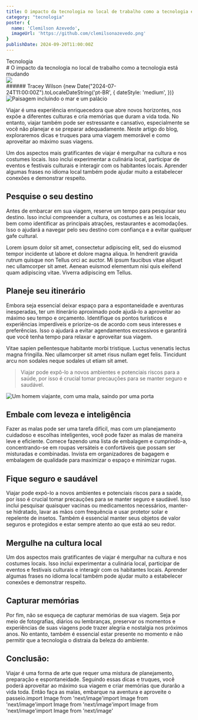 ```yaml
---
title: O impacto da tecnologia no local de trabalho como a tecnologia está mudando
category: "tecnologia"
poster: {
  name: 'Clemilson Azevedo',
  imageUrl: 'https://github.com/clemilsonazevedo.png'
}
publishDate: 2024-09-20T11:00:00Z
---
```



<div className="space-y-5">
  <div className='space-y-4'>
    <div>
      <span className='px-3 py-[6px] rounded-[6px] bg-blogYellow text-blogWhite text-sm font-medium leading-5'>Tecnologia</span>
    </div>
    # O impacto da tecnologia no local de trabalho como a tecnologia está mudando 
  </div>
  <div className="flex items-center gap-1 not-prose text-zinc-500 text-sm">
    <div className='flex items-center gap-2'>
      <Image src={'https://github.com/clemilsonazevedo.png'} width={28} height={28} className='rounded-full' />
      <div className='flex items-center gap-6'>
        ######  Tracey Wilson
        <time style={{ fontFamily: 'Work Sans, sans-serif', fontSize: '14px' }}>
          {new Date("2024-07-24T11:00:00Z").toLocaleDateString('pt-BR', {
            dateStyle: 'medium',
          })}
        </time>
      </div>
    </div>
  </div>
</div>


<Image className="rounded-lg" src={blogImage} alt="Paisagem incluindo o mar e um palácio" width={800} height={462} />


Viajar é uma experiência enriquecedora que abre novos horizontes, nos expõe a diferentes culturas e cria memórias que duram a vida toda. No entanto, viajar também pode ser estressante e cansativo, especialmente se você não planejar e se preparar adequadamente. Neste artigo do blog, exploraremos dicas e truques para uma viagem memorável e como aproveitar ao máximo suas viagens.

Um dos aspectos mais gratificantes de viajar é mergulhar na cultura e nos costumes locais. Isso inclui experimentar a culinária local, participar de eventos e festivais culturais e interagir com os habitantes locais. Aprender algumas frases no idioma local também pode ajudar muito a estabelecer conexões e demonstrar respeito.

## Pesquise o seu destino

Antes de embarcar em sua viagem, reserve um tempo para pesquisar seu destino. Isso inclui compreender a cultura, os costumes e as leis locais, bem como identificar as principais atrações, restaurantes e acomodações. Isso o ajudará a navegar pelo seu destino com confiança e a evitar qualquer gafe cultural.

Lorem ipsum dolor sit amet, consectetur adipiscing elit, sed do eiusmod tempor incidente ut labore et dolore magna aliqua. In hendrerit gravida rutrum quisque non Tellus orci ac auctor. Mi ipsum faucibus vitae aliquet nec ullamcorper sit amet. Aenean euismod elementum nisi quis eleifend quam adipiscing vitae. Viverra adipiscing em Tellus.

## Planeje seu itinerário

Embora seja essencial deixar espaço para a espontaneidade e aventuras inesperadas, ter um itinerário aproximado pode ajudá-lo a aproveitar ao máximo seu tempo e orçamento. Identifique os pontos turísticos e experiências imperdíveis e priorize-os de acordo com seus interesses e preferências. Isso o ajudará a evitar agendamentos excessivos e garantirá que você tenha tempo para relaxar e aproveitar sua viagem.

Vitae sapien pellentesque habitante morbi tristique. Luctus venenatis lectus magna fringilla. Nec ullamcorper sit amet risus nullam eget felis. Tincidunt arcu non sodales neque sodales ut etiam sit amet.

>  Viajar pode expô-lo a novos ambientes e potenciais riscos para a saúde, por isso é crucial tomar precauções para se manter seguro e saudável. 

<Image className="rounded-lg" src={travelMan} alt="Um homem viajante, com uma mala, saindo por uma porta" width={800} height={462} />

## Embale com leveza e inteligência

Fazer as malas pode ser uma tarefa difícil, mas com um planejamento cuidadoso e escolhas inteligentes, você pode fazer as malas de maneira leve e eficiente. Comece fazendo uma lista de embalagem e cumprindo-a, concentrando-se em roupas versáteis e confortáveis ​​que possam ser misturadas e combinadas. Invista em organizadores de bagagem e embalagem de qualidade para maximizar o espaço e minimizar rugas.

## Fique seguro e saudável

Viajar pode expô-lo a novos ambientes e potenciais riscos para a saúde, por isso é crucial tomar precauções para se manter seguro e saudável. Isso inclui pesquisar quaisquer vacinas ou medicamentos necessários, manter-se hidratado, lavar as mãos com frequência e usar protetor solar e repelente de insetos. Também é essencial manter seus objetos de valor seguros e protegidos e estar sempre atento ao que está ao seu redor.

## Mergulhe na cultura local

Um dos aspectos mais gratificantes de viajar é mergulhar na cultura e nos costumes locais. Isso inclui experimentar a culinária local, participar de eventos e festivais culturais e interagir com os habitantes locais. Aprender algumas frases no idioma local também pode ajudar muito a estabelecer conexões e demonstrar respeito.

## Capturar memórias

Por fim, não se esqueça de capturar memórias de sua viagem. Seja por meio de fotografias, diários ou lembranças, preservar os momentos e experiências de suas viagens pode trazer alegria e nostalgia nos próximos anos. No entanto, também é essencial estar presente no momento e não permitir que a tecnologia o distraia da beleza do ambiente.

## Conclusão:

Viajar é uma forma de arte que requer uma mistura de planejamento, preparação e espontaneidade. Seguindo essas dicas e truques, você poderá aproveitar ao máximo sua viagem e criar memórias que durarão a vida toda. Então faça as malas, embarque na aventura e aproveite o passeio.import Image from 'next/image'import Image from 'next/image'import Image from 'next/image'import Image from 'next/image'import Image from 'next/image'


